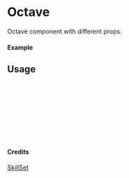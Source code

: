 
<Meta of={Octave} title="SkillSet/Octave" />

# Octave

Octave component with different props.

#### Example

<Canvas of={Octave.Primary} />

## Usage

```ts
import { Octave } from "yadl-ui";

const Example = () => {
  return (
      <Octave />
  );
};

export default Example;
```

#### Credits
[SkillSet](https://skillicons.dev)
